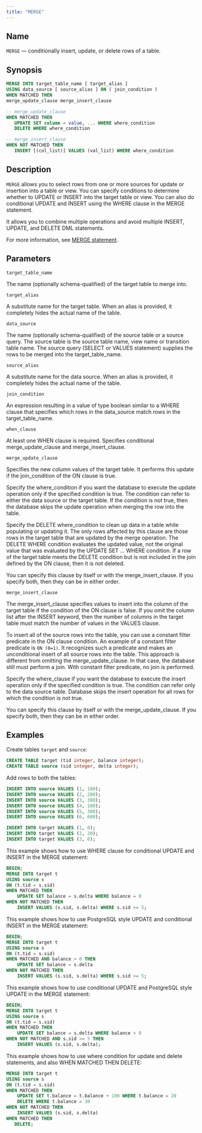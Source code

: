 ```yaml
---
title: "MERGE"
---
```


## Name

`MERGE` &mdash; conditionally insert, update, or delete rows of a table.

## Synopsis

```sql
MERGE INTO target_table_name [ target_alias ]
USING data_source [ source_alias ] ON ( join_condition )
WHEN MATCHED THEN
merge_update_clause merge_insert_clause

-- merge_update_clause
WHEN MATCHED THEN 
   UPDATE SET column = value, ... WHERE where_condition
   DELETE WHERE where_condition

-- merge_insert_clause
WHEN NOT MATCHED THEN 
   INSERT [(col_list)] VALUES (val_list) WHERE where_condition 
```

## Description

`MERGE` allows you to select rows from one or more sources for update or insertion into a table or view. You can specify conditions to determine whether to UPDATE or INSERT into the target table or view. You can also do conditional UPDATE and INSERT using the WHERE clause in the MERGE statement.

It allows you to combine multiple operations and avoid multiple INSERT, UPDATE, and DELETE DML statements.

For more information, see [MERGE statement](https://www.postgresql.org/docs/current/sql-merge.html).


## Parameters

`target_table_name`

 The name (optionally schema-qualified) of the target table to merge into.

`target_alias`

 A substitute name for the target table. When an alias is provided, it completely hides the actual name of the table.

`data_source`

 The name (optionally schema-qualified) of the source table or a source query. The source table is the source table name, view name or transition table name. The source query (SELECT or VALUES statement) supplies the rows to be merged into the target_table_name.

`source_alias`

 A substitute name for the data source. When an alias is provided, it completely hides the actual name of the table.

`join_condition`

 An expression resulting in a value of type boolean similar to a WHERE clause that specifies which rows in the data_source match rows in the target_table_name.

`when_clause`
  
 At least one WHEN clause is required. Specifies conditional merge_update_clause and merge_insert_clause.

`merge_update_clause`

 Specifies the new column values of the target table. It performs this update if the join_condition of the ON clause is true. 

 Specify the where_condition if you want the database to execute the update operation only if the specified condition is true. The condition can refer to either the data source or the target table. If the condition is not true, then the database skips the update operation when merging the row into the table.

 Specify the DELETE where_condition to clean up data in a table while populating or updating it. The only rows affected by this clause are those rows in the target table that are updated by the merge operation. The DELETE WHERE condition evaluates the updated value, not the original value that was evaluated by the UPDATE SET ... WHERE condition. If a row of the target table meets the DELETE condition but is not included in the join defined by the ON clause, then it is not deleted. 

 You can specify this clause by itself or with the merge_insert_clause. If you specify both, then they can be in either order.

`merge_insert_clause`

 The merge_insert_clause specifies values to insert into the column of the target table if the condition of the ON clause is false. If you omit the column list after the INSERT keyword, then the number of columns in the target table must match the number of values in the VALUES clause.

 To insert all of the source rows into the table, you can use a constant filter predicate in the ON clause condition. An example of a constant filter predicate is `ON (0=1)`. It recognizes such a predicate and makes an unconditional insert of all source rows into the table. This approach is different from omitting the merge_update_clause. In that case, the database still must perform a join. With constant filter predicate, no join is performed.

 Specify the where_clause if you want the database to execute the insert operation only if the specified condition is true. The condition can refer only to the data source table. Database skips the insert operation for all rows for which the condition is not true.

 You can specify this clause by itself or with the merge_update_clause. If you specify both, then they can be in either order.
 

## Examples

Create tables `target` and `source`:

```sql
CREATE TABLE target (tid integer, balance integer);
CREATE TABLE source (sid integer, delta integer);
```

Add rows to both the tables:

```sql
INSERT INTO source VALUES (1, 100);
INSERT INTO source VALUES (2, 200);
INSERT INTO source VALUES (3, 300);
INSERT INTO source VALUES (4, 100);
INSERT INTO source VALUES (5, 300);
INSERT INTO source VALUES (6, 600);

INSERT INTO target VALUES (1, 0);
INSERT INTO target VALUES (2, 20);
INSERT INTO target VALUES (3, 0);
```

This example shows how to use WHERE clause for conditional UPDATE and INSERT in the MERGE statement:

```sql
BEGIN;
MERGE INTO target t
USING source s
ON (t.tid = s.sid)
WHEN MATCHED THEN
    UPDATE SET balance = s.delta WHERE balance = 0
WHEN NOT MATCHED THEN
    INSERT VALUES (s.sid, s.delta) WHERE s.sid >= 5;
```

This example shows how to use PostgreSQL style UPDATE and conditional INSERT in the MERGE statement:

```sql
BEGIN;
MERGE INTO target t
USING source s
ON (t.tid = s.sid)
WHEN MATCHED AND balance > 0 THEN
    UPDATE SET balance = s.delta
WHEN NOT MATCHED THEN
    INSERT VALUES (s.sid, s.delta) WHERE s.sid >= 5;
```

This example shows how to use conditional UPDATE and PostgreSQL style UPDATE in the MERGE statement:

```sql
BEGIN;
MERGE INTO target t
USING source s
ON (t.tid = s.sid)
WHEN MATCHED THEN
    UPDATE SET balance = s.delta WHERE balance > 0
WHEN NOT MATCHED AND s.sid >= 5 THEN
    INSERT VALUES (s.sid, s.delta);
```

This example shows how to use where condition for update and delete statements, and also WHEN MATCHED THEN DELETE:

```sql
MERGE INTO target t
USING source s
ON (t.tid = s.sid)
WHEN MATCHED THEN
    UPDATE SET t.balance = t.balance + 100 WHERE t.balance = 20
    DELETE WHERE t.balance = 30
WHEN NOT MATCHED THEN
    INSERT VALUES (s.sid, s.delta)
WHEN MATCHED THEN
   DELETE;
```